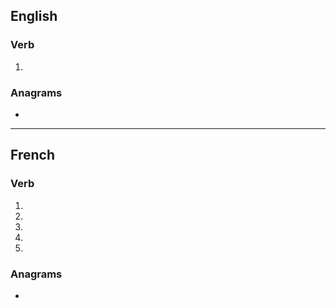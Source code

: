 {{also|atomisé}}
==English==

===Verb===
{{en-verb}}

# {{lb|en|British spelling}} {{alternative spelling of|en|atomize}}

===Anagrams===
* {{anagrams|en|a=aeimost|Samiote|amosite|atomies|osmiate}}

----

==French==

===Verb===
{{head|fr|verb form}}

# {{inflection of|fr|atomiser||1|s|pres|indc}}
# {{inflection of|fr|atomiser||3|s|pres|indc}}
# {{inflection of|fr|atomiser||1|s|pres|subj}}
# {{inflection of|fr|atomiser||3|s|pres|subj}}
# {{inflection of|fr|atomiser||2|s|impr}}

===Anagrams===
* {{l|fr|maoïste}}